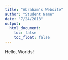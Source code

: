 ```yaml
---
title: "Abraham's Website"
author: "Student Name"
date: "7/24/2018"
output: 
  html_document:
    toc: false
    toc_float: false
---
```


Hello, Worlds!